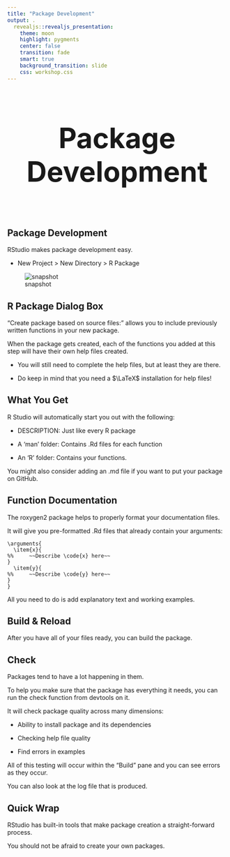 ```yaml
---
title: "Package Development"
output: .
  revealjs::revealjs_presentation:
    theme: moon
    highlight: pygments
    center: false
    transition: fade
    smart: true
    background_transition: slide
    css: workshop.css
---
```



## 

<div style='text-align: center; font-size:32'><h1>Package Development<h1></div>


## Package Development

RStudio makes package development easy.

- New Project > New Directory > R Package

![snapshot](packageCreation.png)


## R Package Dialog Box


"Create package based on source files:" allows you to include previously written functions in your new package.

When the package gets created, each of the functions you added at this step will have their own help files created.

  - You will still need to complete the help files, but at least they are there.

  - Do keep in mind that you need a $\LaTeX$ installation for help files!

## What You Get

R Studio will automatically start you out with the following:

  - DESCRIPTION: Just like every R package

  - A 'man' folder: Contains .Rd files for each function

  - An 'R' folder: Contains your functions.

You might also consider adding an .md file if you want to put your package on GitHub.


## Function Documentation


The <span class="pack">roxygen2</span> package helps to properly format your documentation files.

It will give you pre-formatted .Rd files that already contain your arguments:

```
\arguments{
  \item{x}{
%%     ~~Describe \code{x} here~~
}
  \item{y}{
%%     ~~Describe \code{y} here~~
}
}
```

All you need to do is add explanatory text and working examples.

## Build & Reload


After you have all of your files ready, you can build the package.


## Check


Packages tend to have a lot happening in them.

To help you make sure that the package has everything it needs, you can run the <span class="func">check</span> function from <span class="pack">devtools</span> on it.

It will check package quality across many dimensions:

  - Ability to install package and its dependencies

  - Checking help file quality

  - Find errors in examples

All of this testing will occur within the "Build" pane and you can see errors as they occur.

You can also look at the log file that is produced.


## Quick Wrap


RStudio has built-in tools that make package creation a straight-forward process.

You should not be afraid to create your own packages.